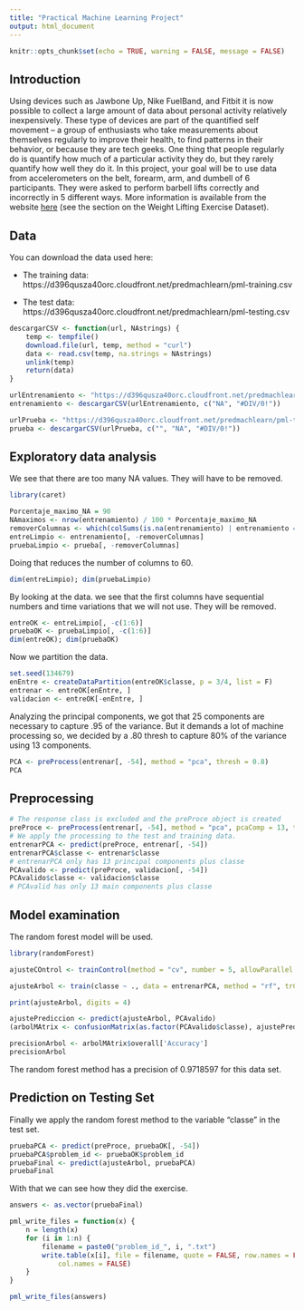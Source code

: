 ---
title: "Practical Machine Learning Project"
output: html_document
---

```{r setup, include=FALSE}
knitr::opts_chunk$set(echo = TRUE, warning = FALSE, message = FALSE)
```

## Introduction

Using devices such as Jawbone Up, Nike FuelBand, and Fitbit it is now possible to collect a large amount of data about personal activity relatively inexpensively. These type of devices are part of the quantified self movement – a group of enthusiasts who take measurements about themselves regularly to improve their health, to find patterns in their behavior, or because they are tech geeks. One thing that people regularly do is quantify how much of a particular activity they do, but they rarely quantify how well they do it. In this project, your goal will be to use data from accelerometers on the belt, forearm, arm, and dumbell of 6 participants. They were asked to perform barbell lifts correctly and incorrectly in 5 different ways. More information is available from the website [here]( http://web.archive.org/web/20161224072740/http:/groupware.les.inf.puc-rio.br/har. ) (see the section on the Weight Lifting Exercise Dataset). 

## Data

You can download the data used here:

- The training data: https://d396qusza40orc.cloudfront.net/predmachlearn/pml-training.csv

- The test data: https://d396qusza40orc.cloudfront.net/predmachlearn/pml-testing.csv

```{r}
descargarCSV <- function(url, NAstrings) {
    temp <- tempfile()
    download.file(url, temp, method = "curl")
    data <- read.csv(temp, na.strings = NAstrings)
    unlink(temp)
    return(data)
}
```

```{r}
urlEntrenamiento <- "https://d396qusza40orc.cloudfront.net/predmachlearn/pml-training.csv"
entrenamiento <- descargarCSV(urlEntrenamiento, c("NA", "#DIV/0!"))

urlPrueba <- "https://d396qusza40orc.cloudfront.net/predmachlearn/pml-testing.csv"
prueba <- descargarCSV(urlPrueba, c("", "NA", "#DIV/0!"))
```

## Exploratory data analysis

We see that there are too many NA values. They will have to be removed.
```{r}
library(caret)
```

```{r}
Porcentaje_maximo_NA = 90
NAmaximos <- nrow(entrenamiento) / 100 * Porcentaje_maximo_NA
removerColumnas <- which(colSums(is.na(entrenamiento) | entrenamiento == "") > NAmaximos)
entreLimpio <- entrenamiento[, -removerColumnas]
pruebaLimpio <- prueba[, -removerColumnas]
```

Doing that reduces the number of columns to 60.

```{r}
dim(entreLimpio); dim(pruebaLimpio)
```

By looking at the data. we see that the first columns have sequential numbers and time variations that we will not use. They will be removed. 

```{r}
entreOK <- entreLimpio[, -c(1:6)]
pruebaOK <- pruebaLimpio[, -c(1:6)]
dim(entreOK); dim(pruebaOK)
```
Now we partition the data.

```{r}
set.seed(134679)
enEntre <- createDataPartition(entreOK$classe, p = 3/4, list = F)
entrenar <- entreOK[enEntre, ]
validacion <- entreOK[-enEntre, ]
```

Analyzing the principal components, we got that 25 components are necessary to capture .95 of the variance. But it demands a lot of machine processing so, we decided by a .80 thresh to capture 80% of the variance using 13 components.

```{r}
PCA <- preProcess(entrenar[, -54], method = "pca", thresh = 0.8)
PCA
```

## Preprocessing

```{r}
# The response class is excluded and the preProce object is created
preProce <- preProcess(entrenar[, -54], method = "pca", pcaComp = 13, thresh = 0.8)
# We apply the processing to the test and training data.
entrenarPCA <- predict(preProce, entrenar[, -54])
entrenarPCA$classe <- entrenar$classe
# entrenarPCA only has 13 principal components plus classe
PCAvalido <- predict(preProce, validacion[, -54])
PCAvalido$classe <- validacion$classe
# PCAvalid has only 13 main components plus classe
```

## Model examination

The random forest model will be used.

```{r}
library(randomForest)
```
```{r, cache=TRUE}
ajusteCOntrol <- trainControl(method = "cv", number = 5, allowParallel = T)

ajusteArbol <- train(classe ~ ., data = entrenarPCA, method = "rf", trControl = ajusteCOntrol)

print(ajusteArbol, digits = 4)
```

```{r}
ajustePrediccion <- predict(ajusteArbol, PCAvalido)
(arbolMAtrix <- confusionMatrix(as.factor(PCAvalido$classe), ajustePrediccion))
```

```{r}
precisionArbol <- arbolMAtrix$overall['Accuracy']
precisionArbol
```

The random forest method has a precision of 0.9718597 for this data set. 

## Prediction on Testing Set

Finally we apply the random forest method to the variable "classe" in the test set. 

```{r}
pruebaPCA <- predict(preProce, pruebaOK[, -54])
pruebaPCA$problem_id <- pruebaOK$problem_id
pruebaFinal <- predict(ajusteArbol, pruebaPCA)
pruebaFinal
```
With that we can see how they did the exercise. 

```{r, echo=FALSE}
answers <- as.vector(pruebaFinal)

pml_write_files = function(x) {
    n = length(x)
    for (i in 1:n) {
        filename = paste0("problem_id_", i, ".txt")
        write.table(x[i], file = filename, quote = FALSE, row.names = FALSE, 
            col.names = FALSE)
    }
}

pml_write_files(answers)
```

